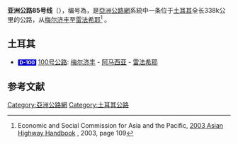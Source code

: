 {{泛亚公路信息框
|number=85
|length={{convert|338|km|mi|lk=on}}
|starting_terminus={{TUR}} [[梅尔济丰|梅尔济丰]]
|ending_terminus={{TUR}} [[雷法希耶|雷法希耶]]
|countries={{TUR}}
}}
'''亚洲公路85号线'''（{{lang-en|'''Asian Highway 85'''}}），编号為{{Asian Highway nopic|85}}，是[[亞洲公路網|亞洲公路網]]系統中一条位于[[土耳其|土耳其]]全长338k公里的公路，从[[梅尔济丰|梅尔济丰]]至[[雷法希耶|雷法希耶]]<ref>Economic and Social Commission for Asia and the Pacific, [http://www.unescap.org/sites/default/files/Full%20version.pdf 2003 Asian Highway Handbook] {{Wayback|url=http://www.unescap.org/sites/default/files/Full%20version.pdf |date=20140407070358 }}, 2003, page 109</ref> 。

==土耳其==
*<span style="font-size:smaller; color:#FFFFFF; background:#0000cd; padding-left:.3em; padding-right:.3em;">'''D-100'''</span> [[D100国道_(土耳其)|100号公路]]: [[梅尔济丰|梅尔济丰]] - [[阿马西亚|阿马西亚]] - [[雷法希耶|雷法希耶]]

== 参考文献 ==
{{Reflist|2}}

{{亞洲公路網}}
{{Road-stub}}
[[Category:亞洲公路網|Category:亞洲公路網]]
[[Category:土耳其公路|Category:土耳其公路]]